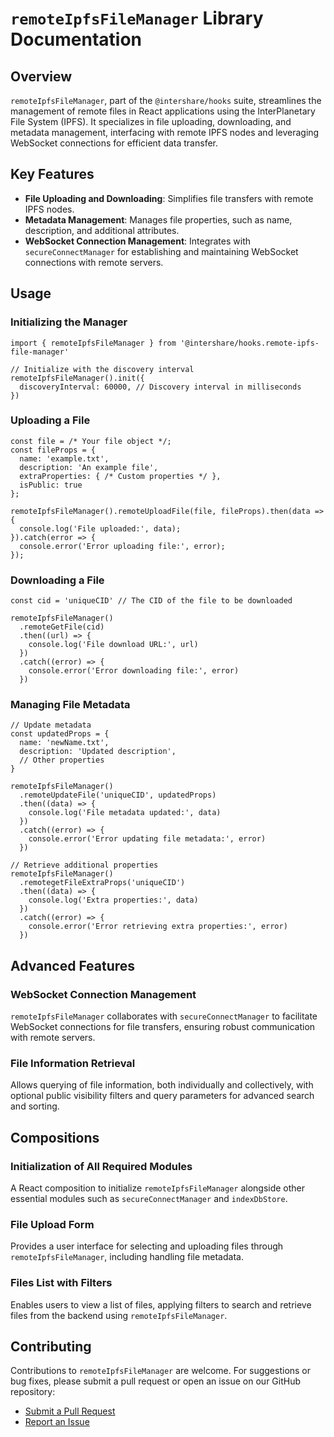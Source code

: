 # `remoteIpfsFileManager` Library Documentation

## Overview

`remoteIpfsFileManager`, part of the `@intershare/hooks` suite, streamlines the management of remote files in React applications using the InterPlanetary File System (IPFS). It specializes in file uploading, downloading, and metadata management, interfacing with remote IPFS nodes and leveraging WebSocket connections for efficient data transfer.

## Key Features

- **File Uploading and Downloading**: Simplifies file transfers with remote IPFS nodes.
- **Metadata Management**: Manages file properties, such as name, description, and additional attributes.
- **WebSocket Connection Management**: Integrates with `secureConnectManager` for establishing and maintaining WebSocket connections with remote servers.

## Usage

### Initializing the Manager

```tsx
import { remoteIpfsFileManager } from '@intershare/hooks.remote-ipfs-file-manager'

// Initialize with the discovery interval
remoteIpfsFileManager().init({
  discoveryInterval: 60000, // Discovery interval in milliseconds
})
```

### Uploading a File

```tsx
const file = /* Your file object */;
const fileProps = {
  name: 'example.txt',
  description: 'An example file',
  extraProperties: { /* Custom properties */ },
  isPublic: true
};

remoteIpfsFileManager().remoteUploadFile(file, fileProps).then(data => {
  console.log('File uploaded:', data);
}).catch(error => {
  console.error('Error uploading file:', error);
});
```

### Downloading a File

```tsx
const cid = 'uniqueCID' // The CID of the file to be downloaded

remoteIpfsFileManager()
  .remoteGetFile(cid)
  .then((url) => {
    console.log('File download URL:', url)
  })
  .catch((error) => {
    console.error('Error downloading file:', error)
  })
```

### Managing File Metadata

```tsx
// Update metadata
const updatedProps = {
  name: 'newName.txt',
  description: 'Updated description',
  // Other properties
}

remoteIpfsFileManager()
  .remoteUpdateFile('uniqueCID', updatedProps)
  .then((data) => {
    console.log('File metadata updated:', data)
  })
  .catch((error) => {
    console.error('Error updating file metadata:', error)
  })

// Retrieve additional properties
remoteIpfsFileManager()
  .remotegetFileExtraProps('uniqueCID')
  .then((data) => {
    console.log('Extra properties:', data)
  })
  .catch((error) => {
    console.error('Error retrieving extra properties:', error)
  })
```

## Advanced Features

### WebSocket Connection Management

`remoteIpfsFileManager` collaborates with `secureConnectManager` to facilitate WebSocket connections for file transfers, ensuring robust communication with remote servers.

### File Information Retrieval

Allows querying of file information, both individually and collectively, with optional public visibility filters and query parameters for advanced search and sorting.

## Compositions

### Initialization of All Required Modules

A React composition to initialize `remoteIpfsFileManager` alongside other essential modules such as `secureConnectManager` and `indexDbStore`.

### File Upload Form

Provides a user interface for selecting and uploading files through `remoteIpfsFileManager`, including handling file metadata.

### Files List with Filters

Enables users to view a list of files, applying filters to search and retrieve files from the backend using `remoteIpfsFileManager`.

## Contributing

Contributions to `remoteIpfsFileManager` are welcome. For suggestions or bug fixes, please submit a pull request or open an issue on our GitHub repository:

- [Submit a Pull Request](https://github.com/Interplanetary-Share/ipfs-client-galacfetch/pulls)
- [Report an Issue](https://github.com/Interplanetary-Share/ipfs-client-galacfetch/issues)
